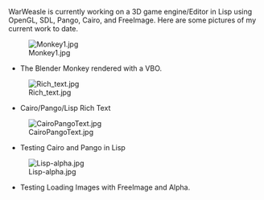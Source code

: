 WarWeasle is currently working on a 3D game engine/Editor in Lisp using OpenGL, SDL, Pango, Cairo, and FreeImage. Here are some pictures of my current work to date.

[[File:Monkey1.jpg]]
* The Blender Monkey rendered with a VBO.

[[File:Rich_text.jpg]]
* Cairo/Pango/Lisp Rich Text

[[File:CairoPangoText.jpg]]
* Testing Cairo and Pango in Lisp

[[File:Lisp-alpha.jpg]]
* Testing Loading Images with FreeImage and Alpha.